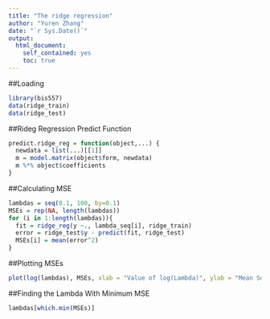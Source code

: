```yaml
---
title: "The ridge regression"
author: "Yuren Zhang"
date: "`r Sys.Date()`"
output:
  html_document:
    self_contained: yes
    toc: true
---
```

<!--
%\VignetteEngine{knitr::rmarkdown}
%\VignetteIndexEntry{The Ridge Regression vignette}
-->

##Loading
```r
library(bis557)
data(ridge_train)
data(ridge_test)
```

##Rideg Regression Predict Function

```r
predict.ridge_reg = function(object,...) {
  newdata = list(...)[[1]]
  m = model.matrix(object$form, newdata)
  m %*% object$coefficients
}
```

##Calculating MSE

```r
lambdas = seq(0.1, 100, by=0.1)
MSEs = rep(NA, length(lambdas))
for (i in 1:length(lambdas)){
  fit = ridge_reg(y ~., lambda_seq[i], ridge_train)
  error = ridge_test$y - predict(fit, ridge_test)
  MSEs[i] = mean(error^2)
}
```

##Plotting MSEs
```r
plot(log(lambdas), MSEs, xlab = "Value of log(Lambda)", ylab = "Mean Squared Error", col="Red")
```

##Finding the Lambda With Minimum MSE
```r
lambdas[which.min(MSEs)]
```



